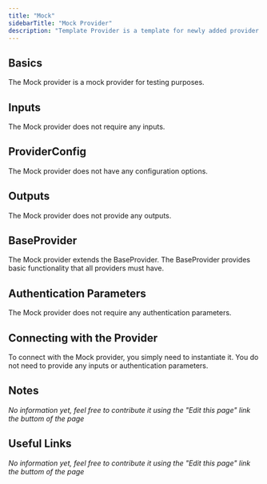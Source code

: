 ```yaml
---
title: "Mock"
sidebarTitle: "Mock Provider"
description: "Template Provider is a template for newly added provider's documentation"
---
```


## Basics

The Mock provider is a mock provider for testing purposes.

## Inputs

The Mock provider does not require any inputs.

## ProviderConfig

The Mock provider does not have any configuration options.

## Outputs

The Mock provider does not provide any outputs.

## BaseProvider

The Mock provider extends the BaseProvider. The BaseProvider provides basic functionality that all providers must have.

## Authentication Parameters

The Mock provider does not require any authentication parameters.

## Connecting with the Provider

To connect with the Mock provider, you simply need to instantiate it. You do not need to provide any inputs or authentication parameters.

## Notes

_No information yet, feel free to contribute it using the "Edit this page" link the buttom of the page_

## Useful Links

_No information yet, feel free to contribute it using the "Edit this page" link the buttom of the page_
